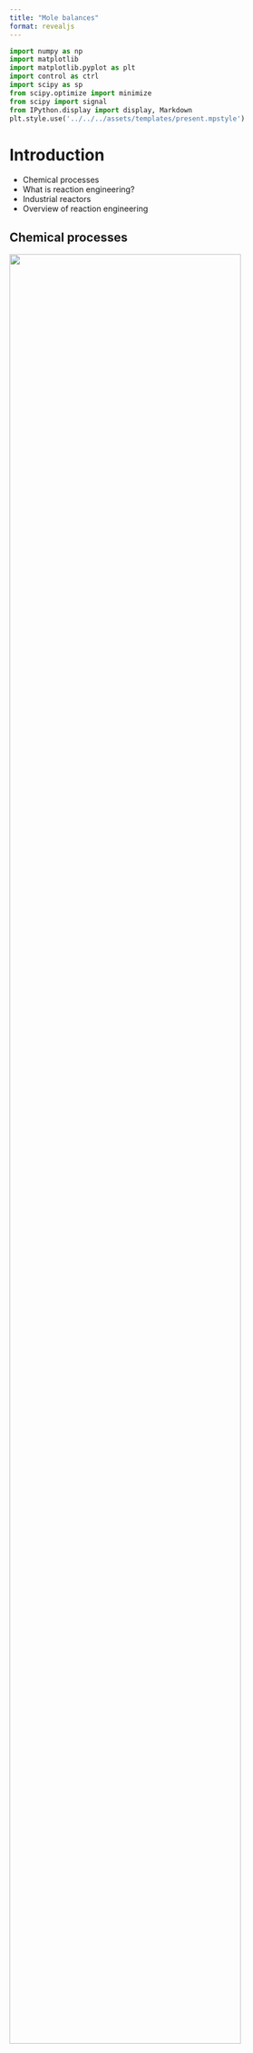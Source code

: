 ```yaml
---
title: "Mole balances"
format: revealjs
---
```


```python
import numpy as np
import matplotlib
import matplotlib.pyplot as plt
import control as ctrl
import scipy as sp
from scipy.optimize import minimize
from scipy import signal
from IPython.display import display, Markdown
plt.style.use('../../../assets/templates/present.mpstyle')
```

# Introduction

* Chemical processes
* What is reaction engineering?
* Industrial reactors
* Overview of reaction engineering

## Chemical processes

::: {.r-stack}

![](../../../assets/images/typical_process_flow_diagram-01.png){.fragment .absolute top=50 right=50 width=90%}
![](../../../assets/images/typical_process_flow_diagram-02.png){.fragment .absolute top=50 right=50 width=90%}
![](../../../assets/images/typical_process_flow_diagram-03.png){.fragment .absolute top=50 right=50 width=90%}
![](../../../assets/images/typical_process_flow_diagram-04.png){.fragment .absolute top=50 right=50 width=90%}
![](../../../assets/images/typical_process_flow_diagram-05.png){.fragment .absolute top=50 right=50 width=90%}

:::

::: {.fragment .absolute top=450}

* Selection of reactor system is key to economic success or failure of a
  chemical plant 

* Understanding how chemical reactors work lies at the heart of almost every
  chemical processing operation. 

:::

::: {.notes}
Typically, all chemical processes are designed to convert raw materials to
produce a product that meet all the quality specifications and is ready for the
market.

These chemical processes broadly involve three steps. 

Initially, the raw materials are subjected to a sequence of physical treatments
to refine them into a form suitable for chemical reaction. This may include the
removal of impurities that could adversely affect the catalyst within the
reactor. 

These materials, once treated, are introduced into the reactor, which is the
central component of the process. In this stage, the raw materials are
chemically transformed, yielding a mixture of desired products along with
by-products.

The reaction step typically does not yield pure products due to unreacted raw
materials and the formation of by-products. Consequently, a separation step is
essential after the reaction to isolate the desired products from the undesired
ones. 

Materials that do not react are returned to the beginning of the chemical
process. This recycling is critical for efficient raw material utilization,
ensuring the process remains economically viable.

The economic success of any chemical process is critically dependent on the
design of the reactor. It requires a delicate balance – minimizing the costs
associated with the reactor itself while also accounting for the expense
involved in treating materials after the reaction has taken place. 

Therefore, understanding how chemical reactors work lies at the heart of almost
every chemical processing operation. 

:::

## What is reaction engineering

:::: {.columns}

::: {.column width=50%}

::: {.incremental}

* CRE is the field that studies the rates and mechanisms of chemical reactions
  and the design of the reactors in which they take place.

* Reactor design is a specialized task that involves evaluating various options.
  It draws on knowledge from thermodynamics, kinetics, fluid mechanics, and heat
  and mass transfer, along with economic considerations.

* CRE is the synthesis of all these factors with the aim of properly designing
  and understanding the chemical reactor.

:::
:::

::: {.column width=50%}

![](../../../assets/images/omnibook_alchemist_sketch_levenspeil.jpg)

:::

::::

:::{.fragment}
:::{.callout-note appearance="simple"}

It is the primary knowledge of chemical kinetics and reactor design that
distinguishes the chemical engineer from other engineers  

:::
:::

:::{.notes}

In unit operations, we focus on the design of equipment for the physical
treatment steps. Whereas, chemical reaction engineering is concerned with the
chemical treatment step of a process.

Chemical reaction engineering, or CRE, is dedicated to understanding the rates
at which chemical reactions occur and the underlying mechanisms. CRE is also
about the design of the reactors themselves, where these reactions take place.

The real challenge in CRE is to bring together knowledge from thermodynamics,
chemical kinetics, and even economics. Our aim is to create reactors that are
not just efficient at processing materials but also cost-effective. This
balance is key to the economic feasibility of the entire chemical process.

So, CRE is about synthesis. It's about combining all these complex factors to
design a reactor that we fully understand and that operates optimally.

And it's this specific knowledge in chemical kinetics and reactor design that
really sets chemical engineers apart from other engineers. It's our domain,
where we apply our specialized skills to make a significant impact in the field
of chemical processing.

:::

## Industrial reactors
### Batch reactor

![](../../../assets/images/stirred_reactor.jpg)

:::{.notes}

Batch reactors are used in pharmaceutical industry, and Specialty chemicals manufacturing.
They are versatile and are used for operations where flexibility in operations
is required. 

:::

## Industrial reactors
### Tubular reactor

![](../../../assets/images/Interactive-turbulent-tubular-reactor.jpg)

:::{.notes}

Tubular reactors are typically used for continuous processing in chemical
manufacturing. Its design allows for efficient heat and mass transfer, making
it ideal for large-scale production.


:::

## Industrial reactors
### Stirred reactor

![](../../../assets/images/anaerobic_digester.jpg)

:::{.notes}

Stirred reactors are commonly used in industrial applications
for processes that require uniform mixing. Its design allows for consistent
distribution of reactants and efficient reaction management.

:::

## Industrial reactors
### Catalytic cracking reactor

![](../../../assets/images/americas-petroleum-industries-pour-out-fuel-and-lubricants-for-the-united-nations-2.jpg)

:::{.notes}

This slide shows a catalytic cracking reactor, a key component in petroleum
refineries. These reactors break down large hydrocarbon molecules into smaller,
more valuable ones like gasoline and diesel. They are crucial for maximizing
the yield of high-demand fuels from crude oil.

:::

## Industrial reactors
### Calcination kiln

![](../../../assets/images/csm_GDO-4000px_12ba794453.jpg)

:::{.notes}

This is an image of a calcination kiln, an industrial reactor used to process
raw materials at high temperatures. This type of kiln is integral to
the production of cement, lime, and various other materials that require
high-temperature treatment to alter their physical or chemical properties
before further processing.

:::


## Industrial reactors
### Microreactors

![](../../../assets/images/continuous-1702460370_4109061_1972989.jpg)


:::{.notes}

Microreactors are small-scale continuous flow reactors
that allow precise control of reaction conditions. They're used for rapid
testing of chemical reactions and process optimization, and are becoming
increasingly important in pharmaceuticals, fine chemicals, and research and
development due to their efficiency and scalability.

:::


## Industrial reactors
### Electrolyzers

![](../../../assets/images/electrolyzer.jpg)

:::{.notes}

Industrial electrolyzers are specialized reactors used
for electrochemical processes such as hydrogen production via water electrolysis.

:::



## Industrial reactors
### Raceway ponds

![](../../../assets/images/algal-pond-Cyanotech-overview.jpg)

:::{.notes}

Raceway ponds are open-air shallow ponds used in the
cultivation of algae and other aquatic organisms. They are often used in the
biofuel industry for growing algae that can be converted into biodiesel. These
systems allow for controlled conditions to optimize the growth rate of the
algae and are an example of bioreactors in industrial biotechnology. 

:::


## How do we design a chemical reactor?

::: {.r-stack}

![](../../../assets/images/chemical_reactor_design_task-01.png){.fragment .absolute top=50 right=50}
![](../../../assets/images/chemical_reactor_design_task-02.png){.fragment .absolute top=50 right=50}
![](../../../assets/images/chemical_reactor_design_task-03.png){.fragment .absolute top=50 right=50}
![](../../../assets/images/chemical_reactor_design_task-04.png){.fragment .absolute top=50 right=50}

:::

:::{.notes}

To evaluate a reactor's performance, we need to establish a performance
equation. This mathematical relationship correlates the inputs like
concentrations, flow rates, and temperatures to outputs including product
concentration, temperature, and conversion. This equation is crucial for
comparing different reactor designs and operational conditions, optimizing
performance, and scaling up from laboratory to industrial scale.

Understanding the contacting pattern is also essential. This refers to the
manner in which materials move and interact within the reactor, including the
timing of their mixing and their physical characteristics such as clumpiness or
dispersal. For instance, some materials naturally form clumps, like solids, or
may not easily mix, like certain noncoalescing liquids.

Kinetics, the study of reaction rates, is a fundamental aspect of reaction
engineering. If reactions occur quickly, equilibrium conditions will largely
dictate the reactor's output. For slower reactions, the reaction rate,
alongside heat and mass transfer rates, become significant factors in
determining the reactor's performance. These principles allow chemical
engineers to design reactors that meet specific process requirements.

:::


## How do we design a chemical reactor?
 
### Maximize the space-time yield
![](../../../assets/images/chemical_reactor_schematic.png){}

:::: {.columns}

::: {.column width=50%}
::: {.fragment}

### Reaction
* Stoichiometry
* Kinetics: elementary vs non-elementary
* Single vs multiple reactions

:::

:::

::: {.column width=50%}

::: {.fragment}

### Reactor
* Isothermal vs non-isothermal
* Ideal vs nonideal
* Steady-state vs nonsteady-state

:::
:::

::::

:::{.notes}

Raceway ponds are open-air shallow ponds used in the
cultivation of algae and other aquatic organisms. They are often used in the
biofuel industry for growing algae that can be converted into biodiesel. These
systems allow for controlled conditions to optimize the growth rate of the
algae and are an example of bioreactors in industrial biotechnology. 

:::


# Mole balance

* Rate of reaction

* Basic mole balance

* Mole balance in reactors 
  - Batch reactor
  - Continuous stirred tank reactor (CSTR)
  - Plug flow reactor (PFR)
  - Packed bed reactor (PBR)

## Reaction rate

:::{.incremental .extrapad}

* A chemical species is said to have reacted when it has lost its chemical identity.

* The identity of a chemical species is determined by the kind, number, and
  configuration of that species’ atoms.

* There are three ways for a species to loose its identity:

  - Decomposition: $\ce{CH3-CH3 -> H2 + H2C=CH2}$

  - Combination: $\ce{N2 + O2 -> 2NO}$

  - Isomerization: $\ce{C2H5CH=CH2 -> CH2=C(CH3)2}$

* The rate of reaction tells us how fast a number of moles of one chemical
  species are being consumed to form another chemical species.

* The rate of a reaction ($mol/dm^3/s$) can be expressed as either:
  - The rate of Disappearance of reactant: $-r_A$
  - The rate of Formation (Generation) of product:  $r_P$

:::

:::{.notes}

Some reactions occur very rapidly; others very, very slowly. For example, in
the production of polyethylene, one of our most important plastics,or in the
production of gasoline from crude petroleum, we want the reaction step to be
complete in less than one second, while in waste water treatment, reaction may
take days and days to do the job.

:::

## Reaction rate


:::{.highlight .center}
$$ \ce{A + B -> C + D} $$
:::

:::{.incremental}
* $r_A, r_B$   = the rate of formation of species A, and B per unit volume
* $-r_A, -r_B$ = the rate of a disappearance of species A, and B per unit volume 

:::{.extrapad}
* $r_C, r_D$   = the rate of formation of species C, and D per unit volume 
:::

* For species $j$: 
  - $r_j$ is the rate of formation of species $j$ per unit volume [e.g. $mol/dm^3 s$]
  - $r_j$ is a function of concentration, temperature, pressure, and the type of catalyst (if any)  
  - $r_j$ is independent of the type of reaction system (batch, plug flow, etc.) 
  - $r_j$ is an algebraic equation, not a differential equation 

:::

:::{.fragment .callout-note appearance="simple"}

The algebraic expression for the reaction rate equation, $r_j$, is also known as the **rate law**. 

:::

## Rate law

:::{.highlight}
$$
-r_A = f \begin{bmatrix} \text{temperature dependent terms}, & \text{concentration dependent terms} \end{bmatrix}
$$
:::

* Some examples of rate law

  - Arrhenius equation: $-r_A = A e^{-E_A/RT} C_A^a$

    :::{.smaller}
      - $A$: Pre-exponential factor
      - $E_A$: Activation energy
      - $R$: Gas constant
      - $T$: Temperature
      - $C_A$: concentration
      - $a$: order of the reaction
    :::

  - Michaelis-Menton kinetics: $-r_A = \frac{k_1 C_A}{1 + k_2 C_A}$

* For a catalytic reaction we refer to $–r_A’$ , which is the rate of
  disappearance of species A on a per mass of catalyst basis. ($mol/gcat/s$).

## General mole balance

:::{.highlight .center}
$$ 
  \text{in} - \text{out} + \text{generation}  = \text{accumulation}  
$$
:::

![](../../../assets/images/mole_balance.png){width=60%}

:::{.fragment .smaller}
$$
\begin{array}{c} 
  \text {rate of} \\ 
  \text {flow of } j \\ 
  \text {into system} 
\end{array}  - 
\begin{array}{c} 
  \text {rate of} \\ 
  \text {flow of } j \\ 
  \text {out of system} 
\end{array}  +
\underbrace{
\begin{array}{c} 
  \text {rate of} \\ 
  \text {generation} \\ 
  \text {of } j \text { by rxn} 
\end{array} -
\begin{array}{c} 
  \text {rate of} \\ 
  \text {decomposition} \\ 
  \text {of } j \text { by rxn} 
\end{array}  
}= 
\begin{array}{c} 
  \text {rate of} \\ 
  \text {accumulation} \\ 
  \text {of } j
\end{array}
$$

:::
:::{.fragment}

$$
F_{j0} \qquad - \qquad F_j \qquad + \qquad G_j \qquad = \qquad  \frac{dN_j}{dt}
$$

:::
:::{.fragment}


:::{.extrapad}
$$
\frac{mol}{s} \qquad + \qquad \frac{mol}{s} \qquad + \qquad \frac{mol}{s} \qquad = \qquad  \frac{d}{dt}\left(mol\right)
$$
:::
:::

## Uniform generation


![](../../../assets/images/mole_balance_uniformly_mixed.png){width=60%}

:::{.fragment}

<!-- * If the system is uniform throughout its entire volume, then: -->

  $$
   G_j = r_j V
  $$

  $$
  \left[
  \begin{array}{c} 
   \text {moles of } j \\ 
   \text {generated per} \\ 
   \text {unit time} (mol/s) 
  \end{array}  
  \right] =
  \left[
  \begin{array}{c} 
   \text {moles of } j \\ 
   \text {generated per} \\ 
   \text {unit time and} \\
   \text {volume }(mol/s \cdot m^3) 
  \end{array}  
  \right]
  \left[
  \begin{array}{c} 
   \text {} \\
   \text {Volume}  \\ 
   (m^3)  \\
   \text {}
  \end{array}  
  \right]
 $$

:::
:::{.fragment}

:::{.highlight}

$$
F_{j0} \qquad - \qquad F_j \qquad + \qquad r_j V \qquad = \qquad  \frac{dN_j}{dt}
$$

:::
:::


## Non-uniform generation


![](../../../assets/images/mole_balance_non-uniform.png){width=60%}

:::{.fragment}


$$
 G_j = \sum_{i=1}^{n} r_{ji} \Delta V_i
$$

$$
G_j=\lim _{\substack{n \rightarrow \infty \\ \Delta V \rightarrow 0}} \sum_{i=1}^m r_j \Delta V = \int^V r_j d V
$$

:::
:::{.fragment}

:::{.highlight}

$$
F_{j0} \qquad - \qquad F_j \qquad + \qquad \int^V r_j dV \qquad = \qquad  \frac{dN_j}{dt}
$$

:::
:::

## Review - general mole balance

![](../../../assets/images/mole_balance.png){width=80%}


:::{.extrapad .incremental}

* General form: $F_{j0} - F_j  + G_j =  \frac{dN_j}{dt}$

* Uniform generation
  $$
  F_{j0} - F_j + r_j V =  \frac{dN_j}{dt}
  $$


* Non-uniform generation
  $$
  F_{j0} - F_j + \int^V r_j dV =  \frac{dN_j}{dt}
  $$

:::


## Batch reactor

::::{.columns}
:::{.column width=45%}

- Reactants placed in reactor (Charge); reaction allowed to proceed over time.
- **Closed system**: no reactants added or products removed during reaction.
- **Unsteady-state**: composition changes over time.
- **Ideal batch reactor**: contents perfectly mixed.
- Concentration and temperature are uniform throughout the reactor but change with time.

- **Typical uses**: Small scale operations, expensive products (e.g. pharmaceutical), new processes. 
  
:::
:::{.column width=10%}
:::

:::{.column width=45%}

![](../../../assets/images/batch_reactor_photo_sr100.png){width=70%}

:::
::::

## Continuous stirred tank reactor (CSTR)

::::{.columns}
:::{.column width=50%}

![](../../../assets/images/stallkamp-biogas-hochfermenter-cstr.jpg)
 
:::
:::{.column width=5%}
:::

:::{.column width=45%}

- **Open system**: Reactants are continuously fed and products removed.
- The incoming stream blends immediately with the reactor's contents.
- **Perfect mixing**: similar to an ideal batch reactor.
- Temperature and concentration are consistent throughout.
- Exit stream composition matches the reactor's interior.
- Reaction rates are constant, maintaining steady-state.

:::
::::

- **Typical uses**: Large-scale industrial chemical production (e.g. metallurgy), wastewater treatment


## Plug flow reactor (PFR)


::::{.columns}
:::{.column width=50%}

![](../../../assets/images/Plug-Flow-Reactor-Static-Mixer.jpg)
 
:::
:::{.column width=5%}
:::

:::{.column width=45%}

- Also known as a tubular reactor.
- Cylindrical shape with openings at both ends.
- Materials move steadily through the reactor's length.
- Reactants are consumed along the reactor's length.
- **Steady state operations**:
  - **No radial gradients** Temperature, concentration, reaction rates are
    constant at any given cross section.
  - All material spends exactly same time in the reactor.

:::
::::

- **Typical examples**: Food industry (continuous baking or sterilization), polymerization reactions


## Packed bed reactor (PBR)

::::{.columns}
:::{.column width=50%}

- Vertical cylindrical shell design.
- Flow is often gravity-driven.
- Heterogeneous reactions with a fixed catalyst bed.
- Reactants pass from top through the catalyst layer.
- Concentration gradient forms along the reactor's length.
- Reactions occur at catalyst pellet surfaces.
- Reaction rate ($r'_A$)depends on catalyst mass ($W$), not reactor volume ($V$).

- **Typical examples**: Catalytic converters, petroleum refining, air purification
  
:::
:::{.column width=5%}
:::

:::{.column width=45%}

![](../../../assets/images/Packed-Tower-with-mist-elim.jpg){width=90%}

:::
::::

## Selection of reactors

* **Batch**
  - small scale, production of expensive products (e.g. pharmacy)
  - high labor costs per batch
  - difficult for large-scale production

* **CSTR**: most homogeneous liquid-phase flow reactors
  - when intense agitation is required
  - relatively easy to maintain good temperature control
  - the conversion of reactant per volume of reactor is the smallest of the
    flow reactors - very large reactors are necessary to obtain high
    conversions

* **PFR**: most homogeneous gas-phase flow reactors
  - relatively easy to maintain
  - usually produces the highest conversion per reactor volume (weight of
    catalyst if it is a packed-bed catalyze gas reaction) of any of the flow
    reactors
  - difficult to control temperature within the reactor
  - hot spots can occur


## Mole balance: Batch reactor

### Assumptions

::::{.columns}

:::{.column width=40%}

![](../../../assets/images/mole_balance_batch_reactor.png){width=70%}


:::
:::{.column width=5%}
:::

:::{.column width=55%}

1. **Perfect mixing**: The reactor contents are perfectly mixed (Ideal reactor).
2. **Constant Volume**: The reactor volume is constant.
4. **Constant Physical Properties**: The physical properties (density,
   viscosity, etc.) of the reaction mixture are constant.
5. **Single Reaction Phase**: The reaction is assumed to occur in a single
   phase (either all gas, all liquid, or all solid).
6. **Closed system**: No material is lost to the surroundings.

:::
::::


## Mole balance: Batch reactor

::::{.columns}

:::{.column width=40%}

![](../../../assets/images/mole_balance_batch_reactor.png){width=70%}


:::
:::{.column width=5%}
:::

:::{.column width=55%}

 
:::
::::

## Mole balance: CSTR

### Assumptions

::::{.columns}
:::{.column width=40%}

![](../../../assets/images/mole_balance_cstr.png)
 
:::
:::{.column width=5%}
:::

:::{.column width=55%}

1. **Steady-State Operation**: No accumulation of reactants or products over
   time.
2. **Continuous Flow**: Material continuously flows into and out of the
   reactor.
3. **Perfect mixing**: The composition is uniform throughout the reactor.
4. **Constant Volume**: The volume of fluid within reactor remains constant.
5. **Constant Physical Properties** 

:::
::::

## Mole balance: CSTR

::::{.columns}
:::{.column width=50%}

![](../../../assets/images/mole_balance_cstr.png)
 
:::
:::{.column width=5%}
:::

:::{.column width=45%}

:::
::::


## Mole balance: PFR

### Assumptions

![](../../../assets/images/mole_balance_pfr.png){width=90%}

1. **Steady-State Operation**: no accumulation of materials in any section of
   the reactor over time.
2. **Plug Flow**: The flow through the reactor is plug flow, meaning all
   elements of the fluid move with the same velocity and there's no
   back-mixing. 
3. **Constant Cross-Sectional Area**: The cross-sectional area of the PFR is
   constant along its length.
4. **One-Dimensional Flow**: The flow of reactants and products is considered
   only in the axial direction, ignoring effects in the radial or
   circumferential directions. Concentration and temperature
   changes along the length of the reactor not radially.
6. **Constant Physical Properties**

## Mole balance: PFR

![](../../../assets/images/mole_balance_pfr.png){width=70%}



## Mole balance: PBR

### Assumptions

::::{.columns}

:::{.column width=35%}

![](../../../assets/images/mole_balance_pbr.png){width=70%}

:::
:::{.column width=5%}
:::


:::{.column width=60%}

1. **Steady-State Operation**
2. **One-Dimensional Flow**
3. **Constant Physical Properties**
4. **No Back-Mixing**: The reactor operates under plug flow conditions with no
   back-mixing or axial dispersion of reactants or products. 
5. **Constant Cross-Sectional Area**: The cross-sectional area of the PFR is
   constant along its length.
6. **Uniform Packing**: Constant surface area for reaction per unit reactor
   volume.
 
:::
::::


## Mole balance: PBR

::::{.columns}

:::{.column width=35%}

![](../../../assets/images/mole_balance_pbr.png){width=70%}

:::
:::{.column width=5%}
:::


:::{.column width=60%}

 
:::
::::


